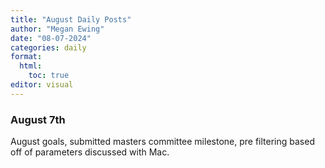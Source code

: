 ```yaml
---
title: "August Daily Posts"
author: "Megan Ewing"
date: "08-07-2024"
categories: daily
format: 
  html:
    toc: true
editor: visual
---
```


### August 7th

August goals, submitted masters committee milestone, pre filtering based off of parameters discussed with Mac.

